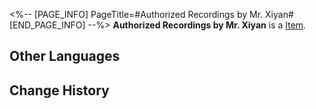 <%-- [PAGE_INFO]
PageTitle=#Authorized Recordings by Mr. Xiyan#
[END_PAGE_INFO] --%>
{{Item Infobox
|title       = Authorized Recordings by Mr. Xiyan
|id          = 140314
|image       = Item Authorized Recordings by Mr. Xiyan.png
|type        = 
|invCategory = Missions
|rarity      = 3
|effect      = 
|description = Recordings of Mr. Xiyan's storytelling, can be played repeatedly.
}}
{{Description|1=''"Last time, we were talking about..."''}}
'''Authorized Recordings by Mr. Xiyan''' is a [[Item]].

==Other Languages==
{{Other Languages
|en   = Authorized Recordings by Mr. Xiyan
|zhs  = 西衍先生的授权录音
|zht  = 西衍先生的授權錄音
|ja   = シエン先生に使用許可をもらった録音
|ko   = 서연 선생의 허가를 받은 녹음
|es   = Grabaciones autorizadas del Sr. Xiyan
|fr   = Enregistrement autorisé par monsieur Xiyan
|ru   = Запись господина Сияня
|th   = บันทึกที่ได้รับอนุญาตจากคุณ Xiyan
|vi   = Ghi Âm Xiyan Tiên Sinh Ủy Quyền
|de   = Aufnahme von Herr Xiyans Auftritt
|id   = Rekaman yang Diotorisasi Oleh Tuan Xiyan
|pt   = Gravações Autorizadas do Sr. Xiyan
}}

==Change History==
{{Change History|2.0}}